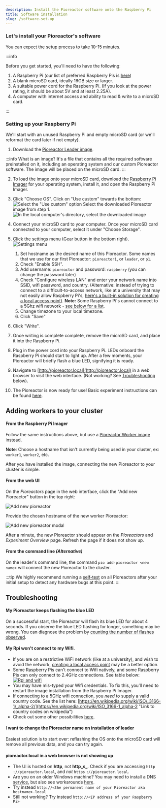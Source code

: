 ```yaml
---
description: Install the Pioreactor software onto the Raspberry Pi
title: Software installation
slug: /software-set-up
---
```




### Let's install your Pioreactor's software

You can expect the setup process to take 10-15 minutes.


:::info

Before you get started, you'll need to have the following:

1.  A Raspberry Pi (our list of preferred Raspberry Pis is [here](/user-guide/common-questions#what-raspberry-pi-hardware-can-i-use-i-see-raspberry-pi-1-2-3-4-a-b--zero---its-confusing))
2.  A blank microSD card, ideally 16GB size or larger.
3.  A suitable power cord for the Raspberry Pi. (If you look at the power rating, it should be about 5V and at least 2.25A).
4.  A computer with internet access and ability to read & write to a microSD card.

:::

### Setting up your Raspberry Pi


We'll start with an unused Raspberry Pi and empty microSD card (or we'll reformat the card later if not empty).

1. Download the [Pioreactor Leader image](https://github.com/pioreactor/pioreactor/releases/latest/download/pioreactor_leader_worker.img.zip).

:::info
What is an image? It's a file that contains all the required software preinstalled on it, including an operating system and our custom Pioreactor software. The image will be placed on the microSD card.
:::

2. To load the image onto your microSD card, download the [Raspberry Pi Imager](https://www.raspberrypi.org/software/) for your operating system, install it, and open the Raspberry Pi Imager.
3.  Click "Choose OS". Click on "Use custom" towards the bottom:
    ![Select the "Use custom" option](/img/user-guide/use_custom_image.png)
    Select the downloaded Pioreactor image from step 1.
    ![In the local computer's directory, select the downloaded image](/img/user-guide/select_new_image.png)
4. Connect your microSD card to your computer. Once your microSD card connected to your computer, select it under "Choose Storage".
5. Click the settings menu (Gear button in the bottom right).
  ![Settings menu](/img/user-guide/ctrlshiftx.png)

    1. Set hostname as the desired name of this Pioreactor. Some names that we use for our first Pioreactor: `pioreactor1`, or `leader`, or `p1`.
    2. Check "Enable SSH".
    3. Add username: `pioreactor` and password: `raspberry` (you can change the password later)
    4. Check "Configure wireless LAN" and enter your network name into SSID, wifi password, and country. (Alternative: instead of trying to connect to a difficult-to-access network, like at a university that may not easily allow Raspberry Pi's, [here's a built-in solution for creating a local access point](/user-guide/local-access-point)). **Note:** Some Raspberry Pi's cannot connect to a 5Ghz wifi network - [see below for a list](/user-guide/software-set-up#my-rpi-wont-connect-to-my-wifi).
    5. Change timezone to your local timezone.
    6. Click "Save"

6.  Click "Write".
7.  Once writing is complete complete, remove the microSD card, and place it into the Raspberry Pi.
8.  Plug in the power cord into your Raspberry Pi. LEDs onboard the Raspberry Pi should start to light up. After a few moments, your Pioreactor will briefly flash a blue LED, signifying it is ready. 
9. Navigate to [http://pioreactor.local](http://pioreactor.local) in a web browser to visit the web interface. (Not working? See [Troubleshooting](#troubleshooting) below).
10. The Pioreactor is now ready for use! Basic experiment instructions can be found [here](/user-guide/prepare-vial-for-cultures). 

## Adding workers to your cluster

#### From the Raspberry Pi Imager

Follow the same instructions above, but use a [Pioreactor Worker image](https://github.com/pioreactor/pioreactor/releases/latest/download/pioreactor_worker.img.zip) instead. 

**Note**: Choose a hostname that isn't currently being used in your cluster, ex: `worker1`, `worker2`, etc.

After you have installed the image, connecting the new Pioreactor to your cluster is simple. 

#### From the web UI

On the _Pioreactors_ page in the web interface, click the "Add new Pioreactor" button in the top right:

![Add new pioreactor](/img/user-guide/add_new_pioreactor.png)

Provide the chosen hostname of the new worker Pioreactor:

![Add new pioreactor modal](/img/user-guide/add_new_pioreactor_modal.png)



After a minute, the new Pioreactor should appear on the _Pioreactors_ and _Experiment Overview_ page. Refresh the page if it does not show up.

#### From the command line _(Alternative)_

On the leader's command line, the command `pio add-pioreactor <new name>` will connect the new Pioreactor to the cluster.

:::tip
We highly recommend running a [self-test](/user-guide/running-self-test) on all Pioreactors after your initial setup to detect any hardware bugs at this point. 
:::

## Troubleshooting

#### My Pioreactor keeps flashing the blue LED
On a successful start, the Pioreactor will flash its blue LED for about 4 seconds. If you observe the blue LED flashing for longer, something may be wrong. You can diagnose the problem by [counting the number of flashes observed](/user-guide/error-codes).



#### My Rpi won't connect to my Wifi.

*   If you are on a restrictive WiFi network (like at a university), and wish to avoid the network, [creating a local access point](/user-guide/local-access-point) may be a better option.
*   Some Raspberry Pis can't connect to Wifi natively, and some Raspberry Pis can only connect to 2.4GHz connections. See table below: [![Rpi and wifi](https://user-images.githubusercontent.com/884032/105118696-e945dd00-5a9c-11eb-91f5-0cc77cdc1422.png)](https://user-images.githubusercontent.com/884032/105118696-e945dd00-5a9c-11eb-91f5-0cc77cdc1422.png)[](https://user-images.githubusercontent.com/884032/105118696-e945dd00-5a9c-11eb-91f5-0cc77cdc1422.png)
*   You may have mis-typed your Wifi credentials. To fix this, you'll need to restart the image installation from the Raspberry Pi Imager.
*   If connecting to a 5GHz wifi connection, you _need_ to supply a valid country code. See the list here: [https://en.wikipedia.org/wiki/ISO\_3166-1\_alpha-2/](https://en.wikipedia.org/wiki/ISO_3166-1_alpha-2 "Link to country codes on wikipedia")
*   Check out some other possibilities [here](https://community.octoprint.org/t/wifi-setup-and-troubleshooting/184#heading--troubleshooting).


#### I want to change the Pioreactor name on installation of leader

Easiest solution is to start over: reflashing the OS onto the microSD card will remove all previous data, and you can try again.

#### pioreactor.local in a web browser is not showing up

*   The UI is hosted on **http**, not **http_s_**. Check if you are accessing `http` `://pioreactor.local`, and _not_ `https` `://pioreactor.local`.
*   Are you on an older Windows machine? You may need to install a DNS [service](https://learn.adafruit.com/bonjour-zeroconf-networking-for-windows-and-linux/overview#microsoft-windows-914263-8), but also see workarounds [here](https://github.com/OutsourcedGuru/octoprint-name-resolution-hacks).
*   Try instead `http://<the permanent name of your Pioreactor aka hostname>.local`
*   Still not working? Try instead `http://<IP address of your Raspberry Pi>`
